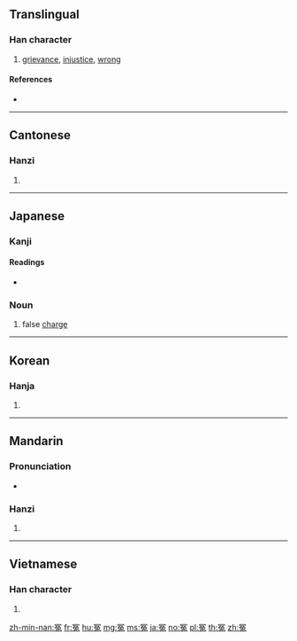 {{also|寃}}
==Translingual==

===Han character===
{{Han char|rn=14|rad=冖|as=08|sn=10|four=37413|canj=BNAI,BNUI|ids=⿱冖兔}}

# [[grievance]], [[injustice]], [[wrong]]

====References====
* {{Han ref|kx=0130.270|dkj=01587|dj=0293.070|hdz=10305.010|uh=51A4|ud=20900|bh=ADDE|bd=44510}}

----

==Cantonese==

===Hanzi===
{{yue-hanzi|jyut=jyun1|y=yun1}}

# {{defn|lang=yue|sort=冖08}}

----

==Japanese==

===Kanji===
{{ja-kanji|grade=|rs=冖08}}

====Readings====
* {{ja-readings|on=[[えん]] (en)|kun=[[かがむ]] (kagamu), [[ぬれぎぬ]] (nureginu)}}

===Noun===
{{ja-noun|えん}}

# false [[charge]]

----

==Korean==

===Hanja===
{{ko-hanja|hangeul=원|rv=won|mr=wŏn}}

# {{defn|lang=ko|sort=冖08}}

----

==Mandarin==

===Pronunciation===
* {{audio|Zh-yuan.ogg|Audio|lang=cmn}}

===Hanzi===
{{cmn-hanzi|pin=[[yuān]] ([[yuan1]])|wg=yüan<sup>1</sup>}}

# {{defn|lang=cmn|sort=冖08}}

----

==Vietnamese==

===Han character===
{{vi-hantu|[[oan]]|rs=冖08}}

# {{defn|lang=vi|sort=冖08}}

[[zh-min-nan:冤]]
[[fr:冤]]
[[hu:冤]]
[[mg:冤]]
[[ms:冤]]
[[ja:冤]]
[[no:冤]]
[[pl:冤]]
[[th:冤]]
[[zh:冤]]